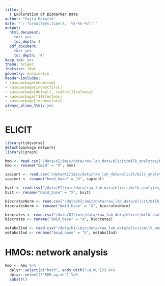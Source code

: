 ```yaml
---
title: |
  | Exploration of Biomarker Data
author: "Sajia Darwish"
date: "`r format(Sys.time(), '%Y-%m-%d')`"
output:
  html_document:
    toc: yes
    toc_depth: 4
  pdf_document:
    toc: yes
    toc_depth: '4'
keep_tex: yes
theme: bclear
fontsize: 10pt
geometry: margin=1in
header-includes:
- \usepackage{enumitem}
- \usepackage{indentfirst}
- \usepackage[default, scale=1]{raleway}
- \usepackage[T1]{fontenc}
- \usepackage{inconsolata}
always_allow_html: yes
---
```


# ELICIT
```r
library(tidyverse)
detach(package:network)
library(igraph)

hmo <- read.csv("/data/KI/imic/data/raw_lab_data/elicit/milk_analytes/HMO_ELICIT.csv")
hmo <- rename("bmid" = "X", hmo)

sapient <- read.csv("/data/KI/imic/data/raw_lab_data/elicit/milk_analytes/Sapient_ELICIT.csv")
sapient <- rename("bmid_base" = "X", sapient)

bvit <- read.csv("/data/KI/imic/data/raw_lab_data/elicit/milk_analytes/Allen_Bvit_ELICIT.csv")
bvit <- rename("bmid_base" = "X", bvit)

biocratesNorm <- read.csv("/data/KI/imic/data/raw_lab_data/elicit/milk_analytes/Biocrates_ELICIT_Normalized_toALL_NS.csv")
biocratesNorm <- rename("bmid_base" = "X", biocratesNorm)

biocrates <- read.csv("/data/KI/imic/data/raw_lab_data/elicit/milk_analytes/Biocrates_ELICIT_NOT_Normalized.csv")
biocrates <- rename("bmid_base" = "X", biocrates)

metabolInd <- read.csv("/data/KI/imic/data/raw_lab_data/elicit/milk_analytes/MetaboIndicators/Biocrates_ELICIT_Normalized_MetaboINDICATOR.csv")
metabolInd <- rename("bmid_base" = "X", metabolInd)
```

# HMOs: network analysis
```r
hmo <- hmo %>%
  dplyr::select(c("bmid", ends_with("ug.mL"))) %>%
  dplyr::select(!"SUM_ug.mL") %>%
  substr()
```








